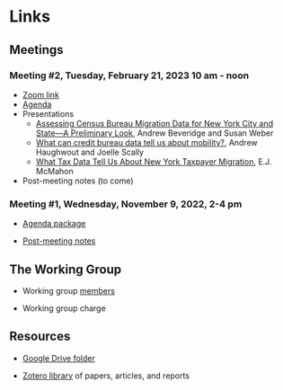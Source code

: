 # Links

## Meetings

### Meeting #2, Tuesday, February 21, 2023 10 am - noon

-   [Zoom link](https://us02web.zoom.us/j/83282374346)
-   [Agenda](https://drive.google.com/file/d/1iEc0YUWQCkWqizuN8smHAlaILf_G9oN_/view?usp=share_link)
-   Presentations
    -   [Assessing Census Bureau Migration Data for New York City and State—A Preliminary Look](https://drive.google.com/file/d/1iOnV4z0Gy3meSBQN21H5XHbwTNS7ayro/view?usp=share_link), Andrew Beveridge and Susan Weber
    -   [What can credit bureau data tell us about mobility?](https://drive.google.com/file/d/1iLgj4k4TtOIIwdqHsxjmbXqVaz2swEGk/view?usp=share_link), Andrew Haughwout and Joelle Scally
    -   [What Tax Data Tell Us About New York Taxpayer Migration](https://drive.google.com/file/d/1iLNRxy0M-VJ0tWBlA7cmZjEdUVcuBbfm/view?usp=share_link), E.J. McMahon

-   Post-meeting notes (to come)


### Meeting #1, Wednesday, November 9, 2022, 2-4 pm

-   [Agenda package](https://drive.google.com/open?id=1eXjClThslLJcd50YuWBkdkuw_4DxlTGY&authuser=donboyd5%40gmail.com&usp=drive_fs)

<!-- -   Presentation by Karen Schlain and Seth Samelson: [Personal Income Tax Changes - Impact on NYC Resident Effective Tax Rates](https://drive.google.com/open?id=1fwRrZ2b_zj9tVzs9pWSpJHzwvh2Pf6DL&authuser=donboyd5%40gmail.com&usp=drive_fs) -->

-   [Post-meeting notes](https://drive.google.com/open?id=1GlW_uIkTPFDM569T2_FfRoTrU_NUvieV&authuser=donboyd5%40gmail.com&usp=drive_fs)

## The Working Group

-   Working group [members](https://drive.google.com/file/d/1eY7Xn6dscEDSO1_EOkR_J3BTO6e7OQV9/view?usp=sharing)

-   Working group charge

## Resources

-   [Google Drive folder](https://drive.google.com/drive/folders/1oCaLdrc-Gh4-VM8_fI6idmrOuT9AnMNe?usp=sharing)

-   [Zotero library](https://www.zotero.org/groups/4826170/cbc_migration_working_group/library) of papers, articles, and reports
